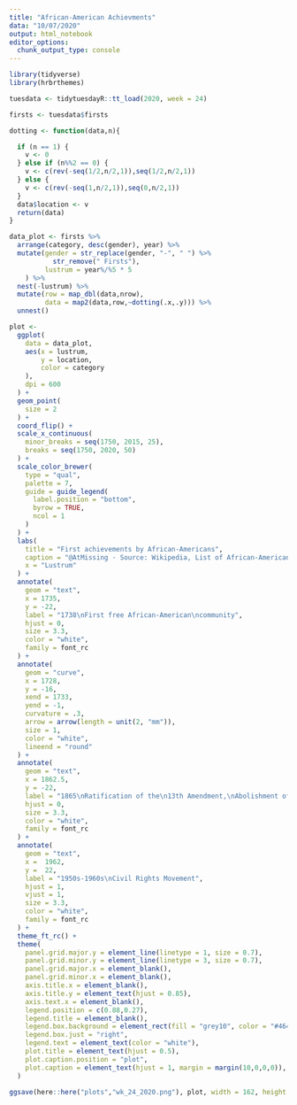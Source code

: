 ```yaml
---
title: "African-American Achievments"
data: "10/07/2020"
output: html_notebook
editor_options: 
  chunk_output_type: console
---
```


```r
library(tidyverse)
library(hrbrthemes)
```

```r
tuesdata <- tidytuesdayR::tt_load(2020, week = 24)

firsts <- tuesdata$firsts
```

```r
dotting <- function(data,n){

  if (n == 1) {
    v <- 0
  } else if (n%%2 == 0) {
    v <- c(rev(-seq(1/2,n/2,1)),seq(1/2,n/2,1))
  } else {
    v <- c(rev(-seq(1,n/2,1)),seq(0,n/2,1))
  }
  data$location <- v
  return(data)
}

data_plot <- firsts %>%
  arrange(category, desc(gender), year) %>% 
  mutate(gender = str_replace(gender, "-", " ") %>% 
           str_remove(" Firsts"), 
         lustrum = year%/%5 * 5
    ) %>% 
  nest(-lustrum) %>% 
  mutate(row = map_dbl(data,nrow),
         data = map2(data,row,~dotting(.x,.y))) %>% 
  unnest()
```

```r
plot <- 
  ggplot(
    data = data_plot,
    aes(x = lustrum, 
        y = location, 
        color = category
    ), 
    dpi = 600
  ) +
  geom_point(
    size = 2
  ) +
  coord_flip() +
  scale_x_continuous(
    minor_breaks = seq(1750, 2015, 25), 
    breaks = seq(1750, 2020, 50)
  ) +
  scale_color_brewer(
    type = "qual", 
    palette = 7,
    guide = guide_legend(
      label.position = "bottom", 
      byrow = TRUE,
      ncol = 1
    )
  ) +
  labs(
    title = "First achievements by African-Americans",
    caption = "@AtMissing · Source: Wikipedia, List of African-American firsts",
    x = "Lustrum"
  ) +
  annotate(
    geom = "text", 
    x = 1735, 
    y = -22,
    label = "1738\nFirst free African-American\ncommunity", 
    hjust = 0, 
    size = 3.3, 
    color = "white", 
    family = font_rc
  ) +
  annotate(
    geom = "curve", 
    x = 1728, 
    y = -16, 
    xend = 1733, 
    yend = -1, 
    curvature = .3, 
    arrow = arrow(length = unit(2, "mm")),
    size = 1, 
    color = "white", 
    lineend = "round"
  ) +
  annotate(
    geom = "text", 
    x = 1862.5, 
    y = -22,
    label = "1865\nRatification of the\n13th Amendment,\nAbolishment of slavery", 
    hjust = 0,
    size = 3.3, 
    color = "white", 
    family = font_rc
  ) +
  annotate(
    geom = "text", 
    x =  1962, 
    y =  22, 
    label = "1950s-1960s\nCivil Rights Movement", 
    hjust = 1, 
    vjust = 1, 
    size = 3.3, 
    color = "white", 
    family = font_rc
  ) +
  theme_ft_rc() +
  theme(
    panel.grid.major.y = element_line(linetype = 1, size = 0.7),
    panel.grid.minor.y = element_line(linetype = 3, size = 0.7),
    panel.grid.major.x = element_blank(),
    panel.grid.minor.x = element_blank(),
    axis.title.x = element_blank(),
    axis.title.y = element_text(hjust = 0.85),
    axis.text.x = element_blank(),
    legend.position = c(0.88,0.27), 
    legend.title = element_blank(),
    legend.box.background = element_rect(fill = "grey10", color = "#464950", size = 0.7),
    legend.box.just = "right",
    legend.text = element_text(color = "white"),
    plot.title = element_text(hjust = 0.5),
    plot.caption.position = "plot",
    plot.caption = element_text(hjust = 1, margin = margin(10,0,0,0)),
  )

ggsave(here::here("plots","wk_24_2020.png"), plot, width = 162, height = 288, units = "mm", dpi = "retina")
```
